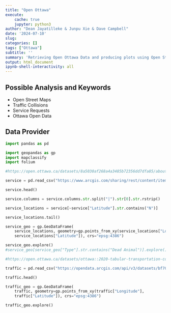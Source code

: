 ---
title: "Open Ottawa"
execute:
    cache: true
    jupyter: python3
author: "Dean Jayatilleke & Junpu Xie & Dave Campbell"
date: '2024-07-10'
slug: 
categories: []
tags: ["Ottawa"]
subtitle: ''
summary: 'Retrieving Open Ottawa Data and producing plots using Open Street Maps'
output: html_document
ipynb-shell-interactivity: all
---

## Possible Analysis and Keywords

- Open Street Maps
- Traffic Collisions
- Service Requests
- Ottawa Open Data

## Data Provider

```{python packages}

import pandas as pd 

import geopandas as gp
import mapclassify
import folium

```

```{python service request dataset}

#https://open.ottawa.ca/datasets/8a5030af268a4a3485b72356dd7dfa85/about

service = pd.read_csv("https://www.arcgis.com/sharing/rest/content/items/8a5030af268a4a3485b72356dd7dfa85/data")

service.head()

```


```{python service data cleaning}

service.columns = service.columns.str.split("|").str[0].str.rstrip()

```

```{python service locations}

service_locations = service[~service["Latitude"].str.contains("N")]

service_locations.tail()

```

```{python noise complaints map}

service_geo = gp.GeoDataFrame(
    service_locations, geometry=gp.points_from_xy(service_locations["Longitude"],
    service_locations["Latitude"]), crs="epsg:4386")

service_geo.explore()
#service_geo[service_geo["Type"].str.contains("Dead Animal")].explore()


```

```{python traffic collision dataset}

#https://open.ottawa.ca/datasets/ottawa::2020-tabular-transportation-collision-data/about

traffic = pd.read_csv("https://opendata.arcgis.com/api/v3/datasets/bf701649829642d28fa2e400a7136bdd_0/downloads/data?format=csv&spatialRefId=4326&where=1%3D1")

traffic.head()

```


```{python collision map}

traffic_geo = gp.GeoDataFrame(
    traffic, geometry=gp.points_from_xy(traffic["Longitude"],
    traffic["Latitude"]), crs="epsg:4386")

traffic_geo.explore()

```
